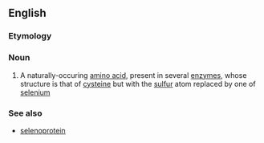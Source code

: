 ==English==

===Etymology===
{{rfe}}

===Noun===
{{wikipedia}}
{{en-noun|s|-}}

#{{biochemistry}} A naturally-occuring [[amino acid]], present in several [[enzyme]]s, whose structure is that of [[cysteine]] but with the [[sulfur]] atom replaced by one of [[selenium]]

===See also===
*[[selenoprotein]]